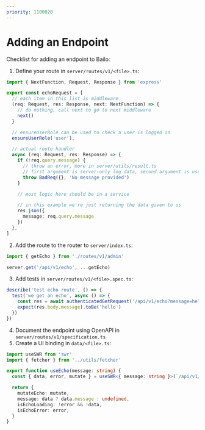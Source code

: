 ```yaml
---
priority: 1100020
---
```



# Adding an Endpoint

Checklist for adding an endpoint to Bailo:

1. Define your route in `server/routes/v1/<file>.ts`:

```typescript
import { NextFunction, Request, Response } from 'express'

export const echoRequest = [
  // each item in this list is middleware
  (req: Request, res: Response, next: NextFunction) => {
    // do nothing, call next to go to next middleware
    next()
  }

  // ensureUserRole can be used to check a user is logged in
  ensureUserRole('user'),

  // actual route handler
  async (req: Request, res: Response) => {
    if (!req.query.message) {
      // throw an error, more in server/utils/result.ts
      // first argument is server-only log data, second argument is user facing message
      throw BadReq({}, 'No message provided')
    }

    // most logic here should be in a service

    // in this example we're just returning the data given to us
    res.json({
      message: req.query.message
    })
  },
]
```

2. Add the route to the router to `server/index.ts`:

```typescript
import { getEcho } from './routes/v1/admin'

server.get('/api/v1/echo', ...getEcho)
```

3. Add tests in `server/routes/v1/<file>.spec.ts`:

```typescript
describe('test echo route', () => {
  test('we get an echo', async () => {
    const res = await authenticatedGetRequest('/api/v1/echo?message=hello')
    expect(res.body.message).toBe('hello')
  })
})
```

4. Document the endpoint using OpenAPI in `server/routes/v1/specification.ts`
5. Create a UI binding in `data/<file>.ts`:

```typescript
import useSWR from 'swr'
import { fetcher } from '../utils/fetcher'

export function useEcho(message: string) {
  const { data, error, mutate } = useSWR<{ message: string }>(`/api/v1/echo?message=${message}`, fetcher)

  return {
    mutateEcho: mutate,
    message: data ? data.message : undefined,
    isEchoLoading: !error && !data,
    isEchoError: error,
  }
}
```

